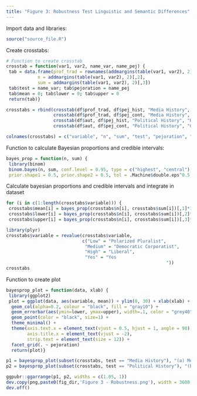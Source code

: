 ```yaml
---
title: "Figure 3: Robustness Test Linguistic and Semantic Differences"
---
```


Import data and libraries:
```r
source("source_file.R")
```

Create crosstabs:
```r
# Function to create crosstab
crosstab = function(var1, var2, name_var, name_pej) {
 tab = data.frame(prof_trad = rownames(addmargins(table(var1, var2), 2)),
            n = addmargins(table(var1, var2), 2)[,2],
            sum = addmargins(table(var1, var2), 2)[,3])
 tab$test = name_var; tab$pejoration = name_pej
 tab$mean = 0; tab$lower = 0; tab$upper = 0
 return(tab)}

crosstabs = rbind(crosstab(df$prof_trad, df$pej_hist, "Media History", "Historical"), 
                  crosstab(df$prof_trad, df$pej_cont, "Media History", "Contemporary"),
                  crosstab(df$aut, df$pej_hist, "Political History", "Historical"), 
                  crosstab(df$aut, df$pej_cont, "Political History", "Contemporary"))

colnames(crosstabs) = c("variable", "n", "sum", "test", "pejoration", "mean", "lower", "upper")
```

Function to calculate Bayesian proportions and credible intervals:
```r
bayes_prop = function(n, sum) {
 library(binom)
 binom.bayes(n, sum, conf.level = 0.95, type = c("highest", "central"), 
 prior.shape1 = 0.5, prior.shape2 = 0.5, tol = .Machine$double.eps^0.5, maxit = 1000)[,c(6:8)]}
```

Calculate bayesian proportions and credible intervals and integrate in dataset
```r
for (i in c(1:length(crosstabs$variable))) {
 crosstabs$mean[i] = bayes_prop(crosstabs$n[i], crosstabs$sum[i])[,1]*100
 crosstabs$lower[i] = bayes_prop(crosstabs$n[i], crosstabs$sum[i])[,2]*100
 crosstabs$upper[i] = bayes_prop(crosstabs$n[i], crosstabs$sum[i])[,3]*100}

library(plyr)
crosstabs$variable = revalue(crosstabs$variable, 
                             c("Low" = "Polarized Pluralist",
                              "Medium" = "Democratic Corporatist",
                              "High" = "Liberal", 
                              "Yes" = "Yes
                                                             "))
crosstabs
```

Function to create plot
```r
bayesprop_plot = function(data, xlab) {
 library(ggplot2)
 plot = ggplot(data, aes(variable, mean)) + ylim(0, 30) + xlab(xlab) + ylab("Percentage") + 
  geom_col(alpha=0.2, colour = "black", fill = "gray10") +
  geom_errorbar(aes(ymin=lower, ymax=upper), width=.1, color = "grey40") + 
  geom_point(color = "black", size=1) +
  theme_minimal() + 
  theme(axis.text.x = element_text(vjust = 0.5, hjust = 1, angle = 90), 
        axis.title.x = element_text(vjust = -2), 
        strip.text = element_text(size = 12)) + 
  facet_grid(. ~ pejoration)
  return(plot)}
```

```r
p1 = bayesprop_plot(subset(crosstabs, test == "Media History"), "(a) Media System") 
p2 = bayesprop_plot(subset(crosstabs, test == "Political History"), "(b) Authoritarian Past") + theme(axis.title.y = element_blank(), axis.text.y = element_blank())

ggpubr::ggarrange(p1, p2, widths = c(1.05, 1))
dev.copy(png,paste0(fig_dir,'Figure 3 - Robustness.png'), width = 3600, height = 1800, res=400)
dev.off()
```


